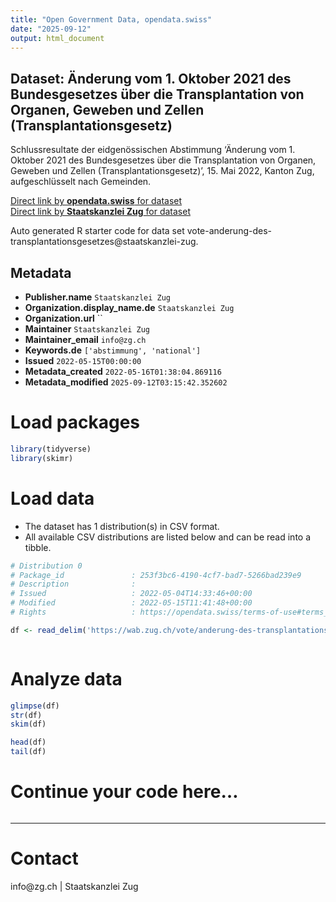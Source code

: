 ```yaml
---
title: "Open Government Data, opendata.swiss"
date: "2025-09-12"
output: html_document
---
```


## Dataset: Änderung vom 1. Oktober 2021 des Bundesgesetzes über die Transplantation von Organen, Geweben und Zellen (Transplantationsgesetz)

Schlussresultate der eidgenössischen Abstimmung 'Änderung vom 1. Oktober 2021 des Bundesgesetzes über die Transplantation von Organen, Geweben und Zellen (Transplantationsgesetz)', 15. Mai 2022, Kanton Zug, aufgeschlüsselt nach Gemeinden.

[Direct link by **opendata.swiss** for dataset](https://opendata.swiss/de/dataset/anderung-vom-1-oktober-2021-des-bundesgesetzes-uber-die-transplantation-von-organen-geweben-und)<br>
[Direct link by **Staatskanzlei Zug** for dataset](https://wab.zug.ch/vote/anderung-des-transplantationsgesetzes/data)

Auto generated R starter code for data set vote-anderung-des-transplantationsgesetzes@staatskanzlei-zug.

## Metadata

- **Publisher.name** `Staatskanzlei Zug`
- **Organization.display_name.de** `Staatskanzlei Zug`
- **Organization.url** ``
- **Maintainer** `Staatskanzlei Zug`
- **Maintainer_email** `info@zg.ch`
- **Keywords.de** `['abstimmung', 'national']`
- **Issued** `2022-05-15T00:00:00`
- **Metadata_created** `2022-05-16T01:38:04.869116`
- **Metadata_modified** `2025-09-12T03:15:42.352602`


# Load packages

```r

library(tidyverse)
library(skimr)

```

# Load data

-   The dataset has 1 distribution(s) in CSV format.
-   All available CSV distributions are listed below and can be read into a tibble.

```r

# Distribution 0
# Package_id               : 253f3bc6-4190-4cf7-bad7-5266bad239e9
# Description              : 
# Issued                   : 2022-05-04T14:33:46+00:00
# Modified                 : 2022-05-15T11:41:48+00:00
# Rights                   : https://opendata.swiss/terms-of-use#terms_by

df <- read_delim('https://wab.zug.ch/vote/anderung-des-transplantationsgesetzes/data-csv')



```

# Analyze data

```r

glimpse(df)
str(df)
skim(df)

head(df)
tail(df)

```

# Continue your code here...

```r

```

------------------------------------------------------------------------

# Contact

info@zg.ch | Staatskanzlei Zug
